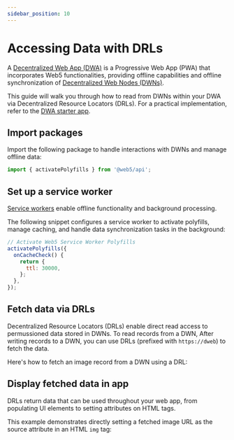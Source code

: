 ```yaml
---
sidebar_position: 10
---
```



# Accessing Data with DRLs

A [Decentralized Web App (DWA)](/blog/dwas-vs-pwas) is a Progressive Web App (PWA) that incorporates Web5 functionalities, providing offline capabilities and offline synchronization of [Decentralized Web Nodes (DWNs)](/docs/web5/learn/decentralized-web-nodes/). 

This guide will walk you through how to read from DWNs within your DWA via Decentralized Resource Locators (DRLs). For a practical implementation, refer to the [DWA starter app](https://github.com/TBD54566975/dwa-starter).

## Import packages

Import the following package to handle interactions with DWNs and manage offline data:

```js
import { activatePolyfills } from '@web5/api';
```

## Set up a service worker
[Service workers](https://web.dev/learn/pwa/service-workers) enable offline functionality and background processing.

The following snippet configures a service worker to activate polyfills, manage caching, and handle data synchronization tasks in the background:

```js
// Activate Web5 Service Worker Polyfills
activatePolyfills({
  onCacheCheck() {
    return {
      ttl: 30000,
    };
  },
});
```

## Fetch data via DRLs

Decentralized Resource Locators (DRLs) enable direct read access to permussioned data stored in DWNs. To read records from a DWN,  After writing records to a DWN, you can use DRLs (prefixed with `https://dweb`) to fetch the data. 

Here's how to fetch an image record from a DWN using a DRL:

<CodeSnippet snippetName="drlFetchReadRecord"/>

## Display fetched data in app

DRLs return data that can be used throughout your web app, from populating UI elements to setting attributes on HTML tags. 

This example demonstrates directly setting a fetched image URL as the source attribute in an HTML `img` tag:

<CodeSnippet snippetName="renderImageUrlTag"/>

